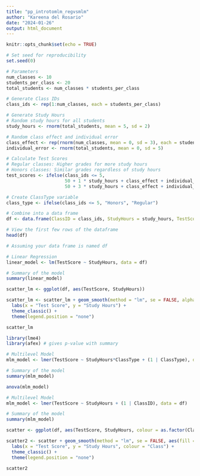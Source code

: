 ```yaml
---
title: "pp_introtomlm_regvsmlm"
author: "Kareena del Rosario"
date: "2024-01-26"
output: html_document
---
```


```r
knitr::opts_chunk$set(echo = TRUE)
```


```r
# Set seed for reproducibility
set.seed(0)

# Parameters
num_classes <- 10
students_per_class <- 20
total_students <- num_classes * students_per_class

# Generate Class IDs
class_ids <- rep(1:num_classes, each = students_per_class)

# Generate Study Hours
# Random study hours for all students
study_hours <- rnorm(total_students, mean = 5, sd = 2)

# Random class effect and individual error
class_effect <- rep(rnorm(num_classes, mean = 0, sd = 3), each = students_per_class)
individual_error <- rnorm(total_students, mean = 0, sd = 5)

# Calculate Test Scores
# Regular classes: Higher grades for more study hours
# Honors classes: Similar grades regardless of study hours
test_scores <- ifelse(class_ids <= 5,
                      50 + 1 * study_hours + class_effect + individual_error,  # Honors classes
                      50 + 3 * study_hours + class_effect + individual_error)  # Regular classes

# Create ClassType variable
class_type <- ifelse(class_ids <= 5, "Honors", "Regular")

# Combine into a data frame
df <- data.frame(ClassID = class_ids, StudyHours = study_hours, TestScore = test_scores, ClassType = class_type)

# View the first few rows of the dataframe
head(df)

```


```r
# Assuming your data frame is named df

# Linear Regression
linear_model <- lm(TestScore ~ StudyHours, data = df)

# Summary of the model
summary(linear_model)

```
```r

scatter_lm <- ggplot(df, aes(TestScore, StudyHours))

scatter_lm <- scatter_lm + geom_smooth(method = "lm", se = FALSE, alpha = 0.1) + 
  labs(x = "Test Score", y = "Study Hours") +
  theme_classic() + 
  theme(legend.position = "none")

scatter_lm
```
```r

library(lme4)
library(afex) # gives p-value with summary

# Multilevel Model
mlm_model <- lmer(TestScore ~ StudyHours*ClassType + (1 | ClassType), data = df)

# Summary of the model
summary(mlm_model)

anova(mlm_model)

# Multilevel Model
mlm_model <- lmer(TestScore ~ StudyHours + (1 | ClassID), data = df)

# Summary of the model
summary(mlm_model)
```

```r

scatter <- ggplot(df, aes(TestScore, StudyHours, colour = as.factor(ClassID)))

scatter2 <- scatter + geom_smooth(method = "lm", se = FALSE, aes(fill = as.factor(ClassID)), alpha = 0.1) + 
  labs(x = "Test Score", y = "Study Hours", colour = "Class") +
  theme_classic() + 
  theme(legend.position = "none")

scatter2
```

